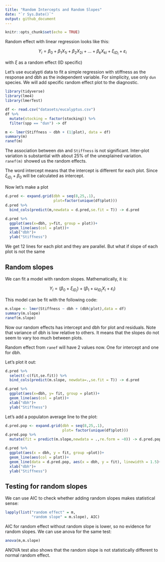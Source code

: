 ```yaml
---
title: "Random Intercepts and Random Slopes"
date: "`r Sys.Date()`"
output: github_document
---
```


```r
knitr::opts_chunk$set(echo = TRUE)
```

Random effect with linear regression looks like this:

$$
Y_i=\beta_0+\beta_1X_{1i}+\beta_2X_{2i}+\ldots+\beta_kX_{ki}+\xi_{ID_i}+\varepsilon_i
$$

with $\xi$ as a random effect (ID specific)

Let's use eucalypti data to fit a simple regression with stiffness as the response and dbh as the independent variable. For simplicity, use only `dun` species. We will add specific random effect plot to the diagnostic.

```r
library(tidyverse)
library(lme4)
library(lmerTest)

df <- read.csv("datasets/eucalyptus.csv")
df %>%
  mutate(stocking = factor(stocking)) %>%
  filter(spp == "dun") -> df
```

```r
m <- lmer(Stiffness ~ dbh + (1|plot), data = df)
summary(m)
ranef(m)
```

The association between `dbh` and `Stiffness` is not significant. Inter-plot variation is substantial with about 25% of the unexplained variation. `ranef(m)` showed us the random effects.

The word intercept means that the intercept is different for each plot. Since $\xi_{ID_i}+\beta_0$ will be calculated as intercept.

Now let's make a plot

```r
d.pred <- expand.grid(dbh = seq(8,25,.1),
                      plot=factor(unique(df$plot)))
d.pred %>%
  bind_cols(predict(m,newdata = d.pred,se.fit = T)) -> d.pred

d.pred %>%
  ggplot(aes(x=dbh, y=fit, group = plot))+
  geom_line(aes(col = plot))+
  xlab("dbh")+
  ylab("Stiffness")
```

We get 12 lines for each plot and they are parallel. But what if slope of each plot is not the same

## Random slopes
We can fit a model with random slopes. Mathematically, it is:

$$
Y_i = (\beta_0+\xi_{ID_i})+(\beta_1+\omega_{ID_i}X_i+\varepsilon_i)
$$

This model can be fit with the following code:

```r
m.slope <- lmer(Stiffness ~ dbh + (dbh|plot),data = df)
summary(m.slope)
ranef(m.slope)
```

Now our random effects has intercept and dbh for plot and residuals. Note that variance of dbh is low relative to others. It means that the slopes do not seem to vary too much between plots.

Random effect from `ranef` will have 2 values now. One for intercept and one for dbh.

Let's plot it out:

```r
d.pred %>%
  select(-c(fit,se.fit)) %>%
  bind_cols(predict(m.slope, newdata=.,se.fit = T)) -> d.pred

d.pred %>%
  ggplot(aes(x=dbh, y= fit, group = plot))+
  geom_line(aes(col = plot))+
  xlab("dbh")+
  ylab("Stiffness")
```

Let's add a populaton average line to the plot:

```r
d.pred.pop <- expand.grid(dbh = seq(8,25,.1),
                          plot= factor(unique(df$plot)))
d.pred.pop %>%
  mutate(fit = predict(m.slope,newdata = .,re.form = ~0)) -> d.pred.pop

d.pred %>%
  ggplot(aes(x = dbh, y = fit, group =plot))+
  geom_line(aes(col = plot))+
  geom_line(data = d.pred.pop, aes(x = dbh, y = fit), linewidth = 1.5)+
  xlab("dbh")+
  ylab("Stiffness")
```

## Testing for random slopes
We can use AIC to check whether adding random slopes makes statistical sense:

```r
lapply(list("random effect" = m,
            "random slope" = m.slope), AIC)
```

AIC for random effect without random slope is lower, so no evidence for random slopes. We can use anova for the same test:

```r
anova(m,m.slope)
```

ANOVA test also shows that the random slope is not statistically different to normal random effect.